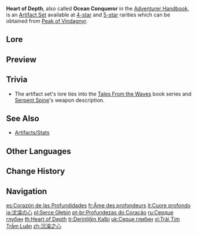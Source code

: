 {{Artifact Set Infobox
|id        = 512
|flower    = Gilded Corsage
|plume     = Gust of Nostalgia
|sands     = Copper Compass
|goblet    = Goblet of Thundering Deep
|circlet   = Wine-Stained Tricorne
|2pcBonus  = {{Color|[[Hydro DMG Bonus]]}} +15%
|4pcBonus  = After using an [[Elemental Skill]], increases [[Normal Attack]] and [[Charged Attack]] DMG by 30% for 15s.
|source4.1 = [[Peak of Vindagnyr]]
|source5.1 = [[Peak of Vindagnyr]]
|source5.2 = [[Artifact Strongbox]]
|eff_att1  = Elemental DMG Bonus
|eff_att2  = Hydro DMG Bonus
|eff_att3  = Elemental Skill
|eff_att4  = Normal Attack DMG Increase
|eff_att5  = Charged Attack DMG Increase
|eff_att6  = DMG Bonus
}}
'''Heart of Depth''', also called '''Ocean Conqueror''' in the [[Adventurer Handbook]], is an [[Artifact Set]] available at [[:Category:4-Star Artifacts|4-star]] and [[:Category:5-Star Artifacts|5-star]] rarities which can be obtained from [[Peak of Vindagnyr]].

==Lore==
{{Artifact Lore}}

==Preview==
{{Preview
|file=Artifact Heart of Depth Passive
|caption=4-Piece Bonus
}}

==Trivia==
* The artifact set's lore ties into the [[Tales From the Waves]] book series and [[Serpent Spine]]'s weapon description.

==See Also==
*[[Artifacts/Stats]]

==Other Languages==
{{Other Languages
|en      = Heart of Depth
|zhs     = 沉沦之心
|zhs_rm  = Chénlún zhī Xīn
|zht     = 沉淪之心
|zht_rm  = Chénlún zhī Xīn
|zh_tl   = Heart Fallen to Ruin
|ja      = 沈淪の心
|ja_rm   = Chinrin no Kokoro
|ja_tl   = Heart of Sunken Obscurity
|ja_note = {{ja|沈淪|chinrin}} means "sinking into obscurity" or "being ruined."
|ko      = 몰락한 마음
|ko_tl   = Ruined Mind
|es      = Corazón de las Profundidades
|es_tl   = Heart of the Depths
|fr      = Âme des profondeurs
|fr_tl   = Soul of the Depths
|ru      = Сердце глубин
|ru_tl   = Heart of Depth
|th      = Heart of Depth
|vi      = Trái Tim Trầm Luân
|vi_tl   = Deep Miserable Heart
|de      = Tief im Herzen
|de_tl   = Deep in the Heart
|id      = Heart of Depth
|pt      = Profundezas do Coração
|pt_tl   = Depths of the Heart
|tr      = Derinliğin Kalbi
|tr_tl   = The Depth's Heart
|it      = Cuore profondo
|it_tl   = Deep Hearth
}}

==Change History==
{{Change History|1.2}}

==Navigation==
{{Artifact Navbox}}

[[es:Corazón de las Profundidades]]
[[fr:Âme des profondeurs]]
[[it:Cuore profondo]]
[[ja:沈淪の心]]
[[pl:Serce Głębin]]
[[pt-br:Profundezas do Coração]]
[[ru:Сердце глубин]]
[[th:Heart of Depth]]
[[tr:Derinliğin Kalbi]]
[[uk:Серце глибин]]
[[vi:Trái Tim Trầm Luân]]
[[zh:沉淪之心]]